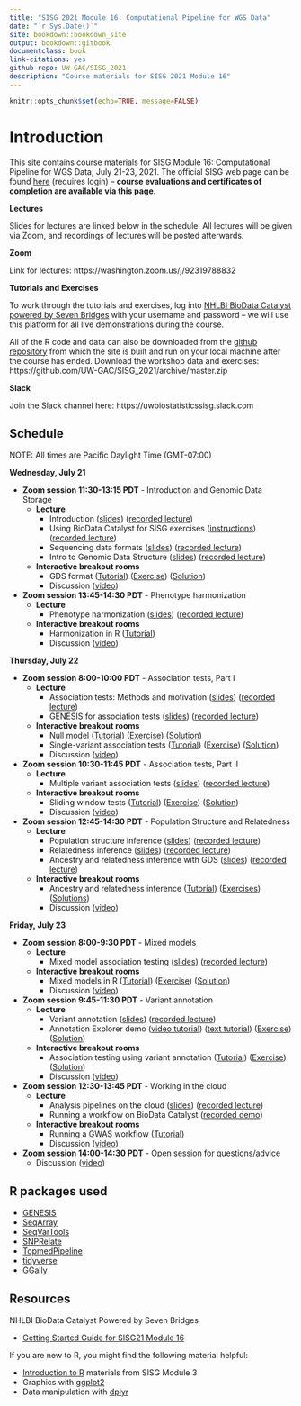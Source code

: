 ```yaml
---
title: "SISG 2021 Module 16: Computational Pipeline for WGS Data"
date: "`r Sys.Date()`"
site: bookdown::bookdown_site
output: bookdown::gitbook
documentclass: book
link-citations: yes
github-repo: UW-GAC/SISG_2021
description: "Course materials for SISG 2021 Module 16"
---
```


```r
knitr::opts_chunk$set(echo=TRUE, message=FALSE)
```

# Introduction

This site contains course materials for SISG Module 16: Computational Pipeline for WGS Data, July 21-23, 2021. The official SISG web page can be found [here](https://si.biostat.washington.edu/suminst/sisg2021/modules/SM2116) (requires login) -- **course evaluations and certificates of completion are available via this page.**

**Lectures**

Slides for lectures are linked below in the schedule. All lectures will be given via Zoom, and recordings of lectures will be posted afterwards.

**Zoom** 

Link for lectures: https://washington.zoom.us/j/92319788832

**Tutorials and Exercises**

To work through the tutorials and exercises, log into [NHLBI BioData Catalyst powered by Seven Bridges](https://platform.sb.biodatacatalyst.nhlbi.nih.gov) with your username and password -- we will use this platform for all live demonstrations during the course.

All of the R code and data can also be downloaded from the [github repository](https://github.com/UW-GAC/SISG_2021) from which the site is built and run on your local machine after the course has ended. Download the workshop data and exercises: https://github.com/UW-GAC/SISG_2021/archive/master.zip

**Slack**

Join the Slack channel here: https://uwbiostatisticssisg.slack.com


## Schedule

NOTE: All times are Pacific Daylight Time (GMT-07:00)

**Wednesday, July 21**

- **Zoom session 11:30-13:15 PDT** - Introduction and Genomic Data Storage
    - **Lecture**
        - Introduction ([slides](https://docs.google.com/presentation/d/1QMS6cSLso9eMl96P7A7OHmkDpN3g1qFyupQE7cOA4Fk/edit#slide=id.p)) ([recorded lecture](https://drive.google.com/file/d/1cJaxbXCvQyJumyvqWHHdErL2IfEZFiXI/view?usp=sharing))
        - Using BioData Catalyst for SISG exercises ([instructions](https://docs.google.com/document/d/1nLMjNRYffphWl89XVEPbH5NHLbUDW4SK7ikeEcHbixo/edit?usp=sharing)) ([recorded lecture](https://drive.google.com/file/d/16r0y9P5GfWLHxu9YZoqDeBDy76KWWSOb/view?usp=sharing))
        - Sequencing data formats ([slides](https://drive.google.com/file/d/1w_dEobxo6kzloQlIuHW_lUnwkPCYK-RP/view?usp=sharing)) ([recorded lecture](https://washington.zoom.us/rec/share/CQBVagbRwvPsP3qn605dQZQWK7oTccn9zdgW5eFGhytDjaF2Hy-ugYWp6xOpBqRo.cF1_c5gy-k5DAoMI?startTime=1626201510000))
        - Intro to Genomic Data Structure  ([slides](https://drive.google.com/file/d/1_p6-peb89ppi54gsDEapRdHcRVaq3IAX/view?usp=sharing)) ([recorded lecture](https://drive.google.com/file/d/1s5s5cRSEH3tzWhQ_wk7U7ImPnaOxkhei/view?usp=sharing))
    - **Interactive breakout rooms**
        - GDS format ([Tutorial](https://uw-gac.github.io/SISG_2021/gds-format.html)) ([Exercise](https://uw-gac.github.io/SISG_2021/gds-format.html#exercises)) ([Solution](https://uw-gac.github.io/SISG_2021/gds-format.html#solutions))
        - Discussion ([video](https://drive.google.com/file/d/1VeQ_Tz5ORJBDO1Hz-5V61FJx9MQXbCwf/view?usp=sharing))
        
- **Zoom session 13:45-14:30 PDT** - Phenotype harmonization
    - **Lecture**
        - Phenotype harmonization  ([slides](https://drive.google.com/file/d/10EKUJxTARdX52uMXcnOENBqDwhCcVwW2/view?usp=sharing)) ([recorded lecture](https://washington.zoom.us/rec/play/HmXkJmH5RllYXyKHIl4wsk9V-kmmGsjJq_xpwyGxtlX556KRhKW5pzFhzmE5ldum9Smsnn_gM15jjDQb.vw8mOGoWcvvTjmtm?continueMode=true&_x_zm_rtaid=Xpghuu1BRGCPDP5pPcewUQ.1626824313252.0dc095a7ea0c036ff2c4222152db4f30&_x_zm_rhtaid=804))
    - **Interactive breakout rooms**
        - Harmonization in R ([Tutorial](https://uw-gac.github.io/SISG_2021/phenotype-harmonization.html))
        - Discussion ([video](https://drive.google.com/file/d/11BXy7qnhiCMETbWzJRHmFRRwKqYUJrFe/view?usp=sharing))

**Thursday, July 22**

- **Zoom session 8:00-10:00 PDT** - Association tests, Part I
    - **Lecture**
        - Association tests: Methods and motivation  ([slides](https://drive.google.com/file/d/1caziaZ_tp0Brg_Atq0keiImSWx_GujXL/view?usp=sharing)) ([recorded lecture](https://drive.google.com/file/d/1ifzoM7pPm46EmOG7MbJfOxsrP9UxBMQN/view?usp=sharing))
        - GENESIS for association tests  ([slides](https://drive.google.com/file/d/1LPGKgrhFb2Yzty-bTDsX9vlTxifsLcPl/view?usp=sharing)) ([recorded lecture](https://drive.google.com/file/d/18LzFw2WfV-LFmsCXM4g5fNTCJtldXhO7/view?usp=sharing))
    - **Interactive breakout rooms**
        - Null model ([Tutorial](https://uw-gac.github.io/SISG_2021/association-tests-part-i.html)) ([Exercise](https://uw-gac.github.io/SISG_2021/association-tests-part-i.html#exercise)) ([Solution](https://uw-gac.github.io/SISG_2021/association-tests-part-i.html#solution))
        - Single-variant association tests ([Tutorial](https://uw-gac.github.io/SISG_2021/association-tests-part-i.html#single-variant-association-tests)) ([Exercise](https://uw-gac.github.io/SISG_2021/association-tests-part-i.html#exercise-1)) ([Solution](https://uw-gac.github.io/SISG_2021/association-tests-part-i.html#solution-1))
        - Discussion ([video](https://drive.google.com/file/d/10036ypnPLM3wKcLSSSvWRCEW69rvJ8CQ/view?usp=sharing))
        
- **Zoom session 10:30-11:45 PDT** - Association tests, Part II
    - **Lecture**
        - Multiple variant association tests ([slides](https://drive.google.com/file/d/1XRcn9_Q0akqQkgKAD8DO_Cg4Nlk990gx/view?usp=sharing)) ([recorded lecture](https://drive.google.com/file/d/1f2mziHg6bLz7xcPmVrYizpxndr2yCxrv/view?usp=sharing))
    - **Interactive breakout rooms**
        - Sliding window tests ([Tutorial](https://uw-gac.github.io/SISG_2021/association-tests-part-ii.html)) ([Exercise](https://uw-gac.github.io/SISG_2021/association-tests-part-ii.html#exercise-2)) ([Solution](https://uw-gac.github.io/SISG_2021/association-tests-part-ii.html#solution-2))
        - Discussion ([video](https://drive.google.com/file/d/1_QRZkeOYiVMEI4HSUXFf-pjI04LodpEx/view?usp=sharing))
        
- **Zoom session 12:45-14:30 PDT** - Population Structure and Relatedness
    - **Lecture**
        - Population structure inference  ([slides](https://drive.google.com/file/d/1fQoaiKu_Ngpc-SzvchCGbaamRV_a1MoT/view?usp=sharing)) ([recorded lecture](https://drive.google.com/file/d/1B4QPFYCJEyRPUXoEIKkjDbeI0qYlrYZ5/view?usp=sharing))
        - Relatedness inference  ([slides](https://drive.google.com/file/d/1kC_158wmq8vJyRc8eW_N3hJvbXq_1mdy/view?usp=sharing)) ([recorded lecture](https://drive.google.com/file/d/1uZWhJJDXeq4cs9CiouZAo6mrWsUnm3F0/view?usp=sharing))
        - Ancestry and relatedness inference with GDS ([slides](https://drive.google.com/file/d/1RMHcoe3lrK02tZ2Vy_B7XQEZChSlgpTh/view?usp=sharing)) ([recorded lecture](https://drive.google.com/file/d/1ktGAzzBwFyD3tOmfA1R8iBthFza3nJOl/view?usp=sharing))
    - **Interactive breakout rooms**
        - Ancestry and relatedness inference ([Tutorial](https://uw-gac.github.io/SISG_2021/ancestry-and-relatedness-inference.html)) ([Exercises](https://uw-gac.github.io/SISG_2021/ancestry-and-relatedness-inference.html#exercises-1)) ([Solutions](https://uw-gac.github.io/SISG_2021/ancestry-and-relatedness-inference.html#solutions-1))
        - Discussion ([video](https://drive.google.com/file/d/1hCki6AGCcU43Rc-nyKUS6PvI7rbTkKHM/view?usp=sharing))

**Friday, July 23**

- **Zoom session 8:00-9:30 PDT** - Mixed models
    - **Lecture**
        - Mixed model association testing  ([slides](https://drive.google.com/file/d/13s5sYnol3hbpCEj6wB-98JjOpS2CmHCn/view?usp=sharing)) ([recorded lecture](https://drive.google.com/file/d/1ukI9Y8_trfdk_NuUjGNcjpIjX2sOlqr4/view?usp=sharing))
    - **Interactive breakout rooms**
        - Mixed models in R ([Tutorial](https://uw-gac.github.io/SISG_2021/mixed-models.html)) ([Exercise](https://uw-gac.github.io/SISG_2021/mixed-models.html#exercise-3)) ([Solution](https://uw-gac.github.io/SISG_2021/mixed-models.html#solution-3))
        - Discussion ([video](https://drive.google.com/file/d/12cetH1FUjoTPF0e84-P3FBJrYU4EE1cq/view?usp=sharing))
        
- **Zoom session 9:45-11:30 PDT** - Variant annotation
    - **Lecture**
        - Variant annotation ([slides](https://drive.google.com/file/d/1tpIKgTjrZGusiy5oAQaVKi7p09rXPuwY/view)) ([recorded lecture](https://drive.google.com/file/d/1kecws4cMs8zEdbmzLV3YLSSi8JjHcUhG/view?usp=sharing))
        - Annotation Explorer demo ([video tutorial](https://washington.zoom.us/rec/play/SCBsJ-0t_ZSyam_TTw200McNf1iYL7lNO4pfo5rhHUBM5gkBKJR84G8MpZFubwVaNt-vUHPb9R9LsBe6.uyfMNKweYVrbTGZ_?startTime=1626925096000&_x_zm_rtaid=o0uIJf_zTdK4ieudj_bw8g.1626990248022.746dad5d00053aebfb9a23bfb0c6b258&_x_zm_rhtaid=497)) ([text tutorial](https://docs.google.com/document/d/1_yXemTTYnBzL6Dv4fngojE0T5CAH3Z-CSxj1X5Qq8kI/edit)) ([Exercise](https://uw-gac.github.io/SISG_2021/variant-annotation.html)) ([Solution](https://uw-gac.github.io/SISG_2021/variant-annotation.html#solution-4))
    - **Interactive breakout rooms**
        - Association testing using variant annotation ([Tutorial](https://uw-gac.github.io/SISG_2021/annotation-informed-aggregate-association-tests.html)) ([Exercise](https://uw-gac.github.io/SISG_2021/annotation-informed-aggregate-association-tests.html#exercise-5)) ([Solution](https://uw-gac.github.io/SISG_2021/annotation-informed-aggregate-association-tests.html#solution-5))
        - Discussion ([video](https://drive.google.com/file/d/1Bq12_xhUxTzTLhDcqcRXmu65IcCWRjql/view?usp=sharing))
        
- **Zoom session 12:30-13:45 PDT** - Working in the cloud
    - **Lecture**
        - Analysis pipelines on the cloud   ([slides](https://drive.google.com/file/d/1t3hSRNT8_QQWO_5Xi0mZbf957b_C38o_/view?usp=sharing)) ([recorded lecture](https://drive.google.com/file/d/1-hdKVLYcgKEPkJ_9cB7J6sJ45xub8Uph/view?usp=sharing))
        - Running a workflow on BioData Catalyst ([recorded demo](https://drive.google.com/file/d/15_Bq3Mqe6cUXqX_tGlF46rGV74vJPa46/view?usp=sharing))
    - **Interactive breakout rooms**
        - Running a GWAS workflow ([Tutorial](https://uw-gac.github.io/SISG_2021/running-a-gwas-workflow-on-biodata-catalyst.html))
        - Discussion ([video](https://drive.google.com/file/d/10qsJJQA5JFfsAX2ixgwbTdJuyVaQQas7/view?usp=sharing))
        
- **Zoom session 14:00-14:30 PDT** - Open session for questions/advice
    - Discussion ([video](https://drive.google.com/file/d/1VzvnNovGRWnFsizzwsdf1Nbi4w7Q5xON/view?usp=sharing))


## R packages used

- [GENESIS](http://bioconductor.org/packages/release/bioc/html/GENESIS.html)
- [SeqArray](http://bioconductor.org/packages/release/bioc/html/SeqArray.html)
- [SeqVarTools](http://bioconductor.org/packages/release/bioc/html/SeqVarTools.html)
- [SNPRelate](http://bioconductor.org/packages/release/bioc/html/SNPRelate.html)
- [TopmedPipeline](https://github.com/UW-GAC/analysis_pipeline/tree/master/TopmedPipeline)
- [tidyverse](https://www.tidyverse.org)
- [GGally](https://cran.r-project.org/web/packages/GGally)


## Resources

NHLBI BioData Catalyst Powered by Seven Bridges 

- [Getting Started Guide for SISG21 Module 16](https://drive.google.com/file/d/1LMlzot2GXPKCRmLH6BtsOi9PxKAoohYT/view?usp=sharing)

If you are new to R, you might find the following material helpful:

- [Introduction to R](http://faculty.washington.edu/kenrice/rintro/indexSEA15.shtml) materials from SISG Module 3
- Graphics with [ggplot2](https://ggplot2.tidyverse.org/)
- Data manipulation with [dplyr](http://dplyr.tidyverse.org/)
